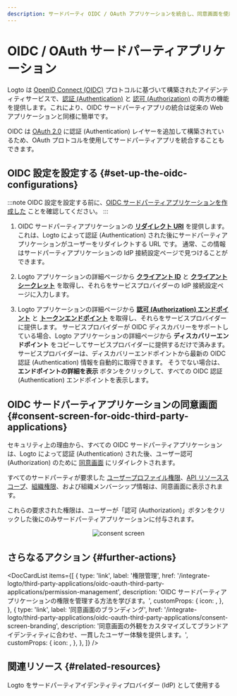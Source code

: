 ```yaml
---
description: サードパーティ OIDC / OAuth アプリケーションを統合し、同意画面を使用して OAuth 認可 (Authorization) を提供します。
---
```




# OIDC / OAuth サードパーティアプリケーション

Logto は [OpenID Connect (OIDC)](https://auth.wiki/openid-connect) プロトコルに基づいて構築されたアイデンティティサービスで、[認証 (Authentication)](https://auth.wiki/authentication) と [認可 (Authorization)](https://auth.wiki/authorization) の両方の機能を提供します。これにより、OIDC サードパーティアプリの統合は従来の Web アプリケーションと同様に簡単です。

OIDC は [OAuth 2.0](https://auth.wiki/oauth-2.0) に認証 (Authentication) レイヤーを追加して構築されているため、OAuth プロトコルを使用してサードパーティアプリを統合することもできます。

## OIDC 設定を設定する \{#set-up-the-oidc-configurations}

:::note
OIDC 設定を設定する前に、[OIDC サードパーティアプリケーションを作成した](/quick-starts/third-party-oidc) ことを確認してください。
:::

1. OIDC サードパーティアプリケーションの [**リダイレクト URI**](/integrate-logto/application-data-structure#redirect-uris) を提供します。これは、Logto によって認証 (Authentication) された後にサードパーティアプリケーションがユーザーをリダイレクトする URL です。
   通常、この情報はサードパーティアプリケーションの IdP 接続設定ページで見つけることができます。

2. Logto アプリケーションの詳細ページから [**クライアント ID**](/integrate-logto/application-data-structure#application-id) と [**クライアントシークレット**](/integrate-logto/application-data-structure#application-secret) を取得し、それらをサービスプロバイダーの IdP 接続設定ページに入力します。

3. Logto アプリケーションの詳細ページから [**認可 (Authorization) エンドポイント**](/integrate-logto/application-data-structure#authorization-endpoint) と [**トークンエンドポイント**](/integrate-logto/application-data-structure#token-endpoint) を取得し、それらをサービスプロバイダーに提供します。
   サービスプロバイダーが OIDC ディスカバリーをサポートしている場合、Logto アプリケーションの詳細ページから **ディスカバリーエンドポイント** をコピーしてサービスプロバイダーに提供するだけで済みます。サービスプロバイダーは、ディスカバリーエンドポイントから最新の OIDC 認証 (Authentication) 情報を自動的に取得できます。
   そうでない場合は、**エンドポイントの詳細を表示** ボタンをクリックして、すべての OIDC 認証 (Authentication) エンドポイントを表示します。

## OIDC サードパーティアプリケーションの同意画面 \{#consent-screen-for-oidc-third-party-applications}

セキュリティ上の理由から、すべての OIDC サードパーティアプリケーションは、Logto によって認証 (Authentication) された後、ユーザー認可 (Authorization) のために [同意画面](/end-user-flows/consent-screen) にリダイレクトされます。

すべてのサードパーティが要求した [ユーザープロファイル権限](/integrate-logto/third-party-applications/oidc-oauth-third-party-applications/permission-management#user-permissions-user-profile-scopes)、[API リソーススコープ](/integrate-logto/third-party-applications/oidc-oauth-third-party-applications/permission-management#api-resource-permissions-api-resource-scopes)、[組織権限](/integrate-logto/third-party-applications/oidc-oauth-third-party-applications/permission-management#organization-permissions-organization-scopes)、および組織メンバーシップ情報は、同意画面に表示されます。

これらの要求された権限は、ユーザーが「認可 (Authorization)」ボタンをクリックした後にのみサードパーティアプリケーションに付与されます。

<center>
  <img src={ConsentScreen} alt="consent screen" width={500} />
</center>

## さらなるアクション \{#further-actions}

<DocCardList
  items={[
    {
      type: 'link',
      label: '権限管理',
      href: '/integrate-logto/third-party-applications/oidc-oauth-third-party-applications/permission-management',
      description: 'OIDC サードパーティアプリケーションの権限を管理する方法を学びます。',
      customProps: {
        icon: <AuthorizationIcon width={20} height={20} />,
      },
    },
    {
      type: 'link',
      label: '同意画面のブランディング',
      href: '/integrate-logto/third-party-applications/oidc-oauth-third-party-applications/consent-screen-branding',
      description:
        '同意画面の外観をカスタマイズしてブランドアイデンティティに合わせ、一貫したユーザー体験を提供します。',
      customProps: {
        icon: <CustomizationIcon width={20} height={20} />,
      },
    },
  ]}
/>

## 関連リソース \{#related-resources}

<Url href="https://blog.logto.io/logto-as-idp">
  Logto をサードパーティアイデンティティプロバイダー (IdP) として使用する
</Url>
